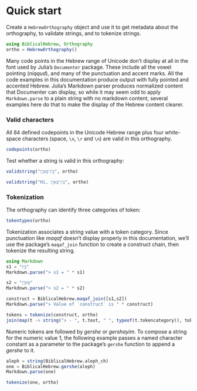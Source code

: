 # Quick start


Create a `HebrewOrthography` object and use it to get metadata about the orthography, to validate strings, and to tokenize strings.

```julia
using BiblicalHebrew, Orthography
ortho = HebrewOrthography()
```


::: {.callout-warning title="Limitations in Documenter's Unicode display"}

Many code points in the Hebrew range of Unicode don't display at all in the font used by Julia's `Documenter` package.  These include all the vowel pointing (*niqqud*), and many of the punctuation and accent marks.  All the code examples in this documentation produce output with fully pointed and accented Hebrew.  Julia's Markdown parser produces normalized content that Documenter can display, so while it may seem odd to apply `Markdown.parse` to a plain string with no markdown content, several examples here do that to make the display of the Hebrew content clearer.
:::

### Valid characters

All 84 defined codepoints in the Unicode Hebrew range plus four white-space characters (space, `\n`, `\r` and `\n`) are valid in this orthography.

```julia
codepoints(ortho)
```

Test whether a string is valid in this orthography:

```julia
validstring("בֵּֽין־פָּארָ֧ן", ortho)
```

```julia
validstring("Hi, בֵּֽין־פָּארָ֧ן", ortho)
```

### Tokenization


The orthography can identify three categories of token:

```julia
tokentypes(ortho)
```

Tokenization associates a string value with a token category. Since punctuation like *maqaf* doesn't display properly in this documentation, we'll use the package's `maqaf_join` function to create a construct chain, then tokenize the resulting string.

```julia
using Markdown
s1 = "בֵּֽין"
Markdown.parse("> s1 = " * s1)
```


```julia
s2 = "פָּארָ֧ן"
Markdown.parse("> s2 = " * s2)
```

```julia
construct = BiblicalHebrew.maqaf_join([s1,s2])
Markdown.parse("> Value of `construct` is " * construct)
```

```julia
tokens = tokenize(construct, ortho)
join(map(t -> string("> - ", t.text, " ", typeof(t.tokencategory)), tokens),"\n") |> Markdown.parse
```


Numeric tokens are followed by *gershe* or *gershayim*. To compose a string for the numeric value 1, the following example passes a named character constant as a parameter to the package's `gershe` function to append a *gershe* to it.

```julia
aleph = string(BiblicalHebrew.aleph_ch)
one = BiblicalHebrew.gershe(aleph)
Markdown.parse(one)
```

```julia
tokenize(one, ortho)
```

